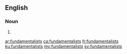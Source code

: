 ==English==

===Noun===
{{head|en}}

# {{plural of|fundamentalist}}

[[ar:fundamentalists]]
[[ca:fundamentalists]]
[[fr:fundamentalists]]
[[ku:fundamentalists]]
[[my:fundamentalists]]
[[sv:fundamentalists]]